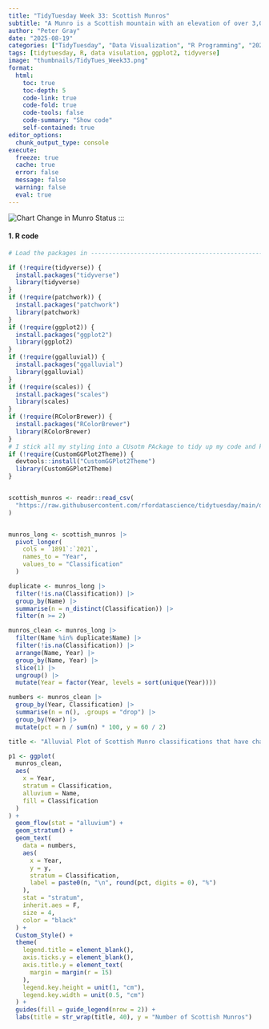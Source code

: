 ```yaml
---
title: "TidyTuesday Week 33: Scottish Munros"
subtitle: "A Munro is a Scottish mountain with an elevation of over 3,000 feet, whereas a Munro Top is a subsidiary summit of a Munro that also exceeds 3,000 feet in height but is not considered a distinct mountain in its own right. The most famous Munro is Ben Nevis."
author: "Peter Gray"
date: "2025-08-19" 
categories: ["TidyTuesday", "Data Visualization", "R Programming", "2025"]
tags: [tidytuesday, R, data visulation, ggplot2, tidyverse]
image: "thumbnails/TidyTues_Week33.png"
format:
  html:
    toc: true
    toc-depth: 5
    code-link: true
    code-fold: true
    code-tools: false
    code-summary: "Show code"
    self-contained: true
editor_options: 
  chunk_output_type: console
execute: 
  freeze: true                                                  
  cache: true                                                   
  error: false
  message: false
  warning: false
  eval: true
---
```


![Chart](thumbnails/TidyTues_Week33.png){#fig-singlechart}
Change in Munro Status
:::

#### 1. R code

```r

# Load the packages in ----------------------------------------------------

if (!require(tidyverse)) {
  install.packages("tidyverse")
  library(tidyverse)
}
if (!require(patchwork)) {
  install.packages("patchwork")
  library(patchwork)
}
if (!require(ggplot2)) {
  install.packages("ggplot2")
  library(ggplot2)
}
if (!require(ggalluvial)) {
  install.packages("ggalluvial")
  library(ggalluvial)
}
if (!require(scales)) {
  install.packages("scales")
  library(scales)
}
if (!require(RColorBrewer)) {
  install.packages("RColorBrewer")
  library(RColorBrewer)
}
# I stick all my styling into a CUsotm PAckage to tidy up my code and keep it consistent over the time
if (!require(CustomGGPlot2Theme)) {
  devtools::install("CustomGGPlot2Theme")
  library(CustomGGPlot2Theme)
}


scottish_munros <- readr::read_csv(
  "https://raw.githubusercontent.com/rfordatascience/tidytuesday/main/data/2025/2025-08-19/scottish_munros.csv"
)


munros_long <- scottish_munros |>
  pivot_longer(
    cols = `1891`:`2021`,
    names_to = "Year",
    values_to = "Classification"
  )

duplicate <- munros_long |>
  filter(!is.na(Classification)) |>
  group_by(Name) |>
  summarise(n = n_distinct(Classification)) |>
  filter(n >= 2)

munros_clean <- munros_long |>
  filter(Name %in% duplicate$Name) |>
  filter(!is.na(Classification)) |>
  arrange(Name, Year) |>
  group_by(Name, Year) |>
  slice(1) |>
  ungroup() |>
  mutate(Year = factor(Year, levels = sort(unique(Year))))

numbers <- munros_clean |>
  group_by(Year, Classification) |>
  summarise(n = n(), .groups = "drop") |>
  group_by(Year) |>
  mutate(pct = n / sum(n) * 100, y = 60 / 2)

title <- "Alluvial Plot of Scottish Munro classifications that have changed over the years"

p1 <- ggplot(
  munros_clean,
  aes(
    x = Year,
    stratum = Classification,
    alluvium = Name,
    fill = Classification
  )
) +
  geom_flow(stat = "alluvium") +
  geom_stratum() +
  geom_text(
    data = numbers,
    aes(
      x = Year,
      y = y,
      stratum = Classification,
      label = paste0(n, "\n", round(pct, digits = 0), "%")
    ),
    stat = "stratum",
    inherit.aes = F,
    size = 4,
    color = "black"
  ) +
  Custom_Style() +
  theme(
    legend.title = element_blank(),
    axis.ticks.y = element_blank(),
    axis.title.y = element_text(
      margin = margin(r = 15)
    ),
    legend.key.height = unit(1, "cm"),
    legend.key.width = unit(0.5, "cm")
  ) +
  guides(fill = guide_legend(nrow = 2)) +
  labs(title = str_wrap(title, 40), y = "Number of Scottish Munros")

```
